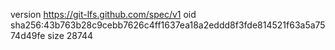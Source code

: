 version https://git-lfs.github.com/spec/v1
oid sha256:43b763b28c9cebb7626c4ff1637ea18a2eddd8f3fde814521f63a5a7574d49fe
size 28744
